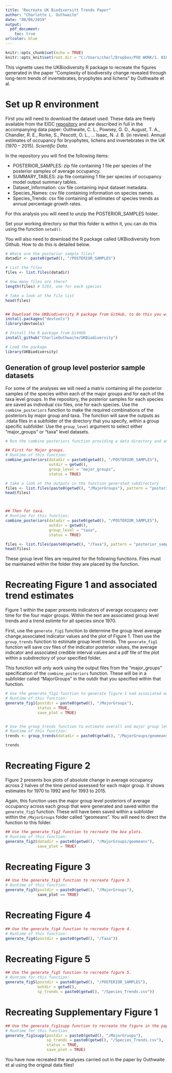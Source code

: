 ```yaml
---
title: "Recreate UK Biodiversitt Trends Paper"
author: "Charlotte L. Outhwaite"
date: "08/06/2019"
output:
  pdf_document:
    toc: true 
urlcolor: blue
---
```


```r
knitr::opts_chunk$set(echo = TRUE)
knitr::opts_knit$set(root.dir = "C:/Users/charl/Dropbox/PhD WORK/1. BIG PAPER/Package_testing")
```

This vignette uses the UKBiodiversity R package to recreate the figures generated in the paper "Complexity of biodiversity change revealed through long-term trends of invertebrates, bryophytes and lichens" by Outhwaite et al.


# Set up R environment

First you will need to download the dataset used.  These data are freely available from the EIDC [repository](https://catalogue.ceh.ac.uk/documents/0ec7e549-57d4-4e2d-b2d3-2199e1578d84) and are described in full in the accompanying data paper: Outhwaite, C. L., Powney, G. D., August, T. A., Chandler, R. E., Rorke, S., Pescott, O. L., … Isaac, N. J. B. (in review). Annual estimates of occupancy for bryophytes, lichens and invertebrates in the UK (1970 – 2015). *Scientific Data*.

In the repository you will find the following items:

* POSTERIOR_SAMPLES: zip file containing 1 file per species of the posterior samples of average occupancy.
* SUMMARY_TABLES: zip file containing 1 file per species of occupancy model output summary tables.
* Dataset_Information: csv file containing input dataset metadata.
* Species_Names: csv file containing information on species names.
* Species_Trends: csv file containing all estimates of species trends as annual percentage growth rates.

For this analysis you will need to unzip the POSTERIOR_SAMPLES folder.

Set your working directory so that this folder is within it, you can do this using the function `setwd()`.

You will also need to download the R package called UKBiodiversity from Github.  How to do this is detailed below.


```r

# Where are the posterior sample files?
datadir <- paste0(getwd(), "/POSTERIOR_SAMPLES")

# List the files
files <- list.files(datadir)

# How many files are there?
length(files) # 5293, one for each species

# Take a look at the file list
head(files)


## Download the UKBiodiversity R package from GitHub, to do this you will first need the devtools package
install.packages("devtools")
library(devtools)

# Install the R package from GitHUb
install_github("CharlieOuthwaite/UKBiodiversity")

# Load the package
library(UKBiodiversity)

```

## Generation of group level posterior sample datasets

For some of the analyses we will need a matrix containing all the posterior samples of the species within each of the major groups and for each of the taxa level groups.  In the repository, the posterior samples for each species are saved as individual csv files, one for each species.  Use the `combine_posteriors` function to make the required combinations of the posteriors by major group  and taxa. The function will save the outputs as .rdata files in a subfolder of the directory that you specify, within a group specific subfolder. Use the `group_level` argument to select either "major_groups" or "taxa" level datasets.

```r

# Run the combine posteriors function providing a data directory and and output directory.

## First for Major groups.
# Runtime of this function:
combine_posteriors(datadir = paste0(getwd(), "/POSTERIOR_SAMPLES"), 
                   outdir = getwd(), 
                   group_level = "major_groups",
                   status = TRUE)

# take a look at the outputs in the function generated subdirectory
files <- list.files(paste0(getwd(), "/MajorGroups"), pattern = "posterior_samples")
head(files)



## Then for taxa.
# Runtime for this function:
combine_posteriors(datadir = paste0(getwd(), "/POSTERIOR_SAMPLES"), 
                   outdir = getwd(), 
                   group_level = "taxa",
                   status = TRUE)

files <- list.files(paste0(getwd(), "/Taxa"), pattern = "posterior_samples")
head(files)

```

These group level files are required for the following functions. Files must be maintained within the folder they are placed by the function.


# Recreating Figure 1 and associated trend estimates

Figure 1 within the paper presents indicators of average occupancy over time for the four major groups.  Within the text are associated group level trends and a trend estimte for all species since 1970.

First, use the `generate_fig1` function to determine the group level average change,associated indicator values and the plot of Figure 1.  Then use the `group_trends` function to estimate group level trends.  The `generate_fig1` function will save csv files of the indicator posterior values, the average indicator and associated credible interval values and a pdf file of the plot within a subdirectory of your specified folder.

This function will only work using the output files from the "major_groups" specification of the `combine_posteriors` function.  These will be in a subfolder called "MajorGroups" in the outdir that you specified within that function.

```r


# Use the generate_fig1 function to generate figure 1 nad associated outputs.
# Runtime of this function:
generate_fig1(postdir = paste0(getwd(), "/MajorGroups"),
              status = TRUE,
              save_plot = TRUE)


# Use the group_trends function to estimate overall and major group level trends.
# Runtime of this function:
trends <- group_trends(datadir = paste0(getwd(), "/MajorGroups/geomeans"))

trends

```


# Recreating Figure 2

Figure 2 presents box plots of absolute change in average occupancy across 2 halves of the time period assessed for each major group.  It shows estimates for 1970 to 1992 and for 1993 to 2015.

Again, this function uses the major group level posteriors of average occupancy across each group that were generated and saved within the `generate_fig1` function.  These will have been saved within a subfolder within the `/MajorGroups` folder called "geomeans".  You will need to direct the function to this folder.

```r

## Use the generate_fig2 function to recreate the box plots.
# Runtime of this function:
generate_fig2(datadir = paste0(getwd(), "/MajorGroups/geomeans"),
              save_plot = TRUE)

```


# Recreating Figure 3



```r
## Use the generate_fig3 function to recreate figure 3.
# Runtime of this function:
generate_fig3(postdir = paste0(getwd(), "/MajorGroups"),
              save_plot == TRUE)


```


# Recreating Figure 4



```r

## Use the generate_fig4 function to recreate figure 4.
# Runtime of this function:
generate_fig4(postdir = paste0(getwd(), "/Taxa"))


```



# Recreating Figure 5


```r

## Use the generate_fig5 function to recreate figure 5.
# Runtime for this function:
generate_fig5(postdir = paste0(getwd(), "/POSTERIOR_SAMPLES"),
              outdir = getwd(),
              sp_trends = paste0(getwd(), "/Species_Trends.csv"))

```


# Recreating Supplementary Figure 1


```r

## Use the generate_fig1supp function to recreate the figure in the paper supplementary materials.
# Runtime for this function
generate_fig1supp(postdir = paste0(getwd(), "/MajorGroups"),
                  sp_trends = paste0(getwd(), "/Species_Trends.csv"),
                  status = TRUE,
                  save_plot = TRUE)


```


You have now recreated the analyses carried out in the paper by Outhwaite et al using the original data files!
